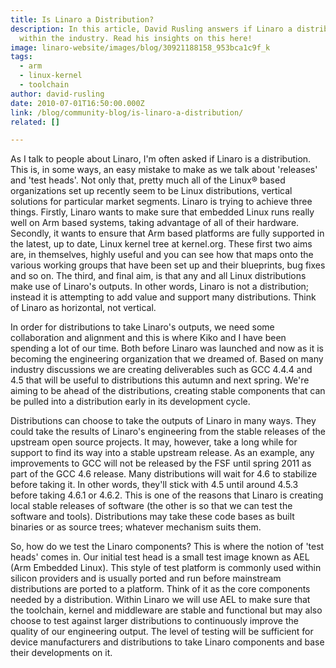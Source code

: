 ```yaml
---
title: Is Linaro a Distribution?
description: In this article, David Rusling answers if Linaro a distribution
  within the industry. Read his insights on this here!
image: linaro-website/images/blog/30921188158_953bca1c9f_k
tags:
  - arm
  - linux-kernel
  - toolchain
author: david-rusling
date: 2010-07-01T16:50:00.000Z
link: /blog/community-blog/is-linaro-a-distribution/
related: []

---
```


As I talk to people about Linaro, I'm often asked if Linaro is a distribution. This is, in some ways, an easy mistake to make as we talk about 'releases' and 'test heads'. Not only that, pretty much all of the Linux® based organizations set up recently seem to be Linux distributions, vertical solutions for particular market segments. Linaro is trying to achieve three things. Firstly, Linaro wants to make sure that embedded Linux runs really well on Arm based systems, taking advantage of all of their hardware. Secondly, it wants to ensure that Arm based platforms are fully supported in the latest, up to date, Linux kernel tree at kernel.org. These first two aims are, in themselves, highly useful and you can see how that maps onto the various working groups that have been set up and their blueprints, bug fixes and so on. The third, and final aim, is that any and all Linux distributions make use of Linaro's outputs. In other words, Linaro is not a distribution; instead it is attempting to add value and support many distributions. Think of Linaro as horizontal, not vertical.

In order for distributions to take Linaro's outputs, we need some collaboration and alignment and this is where Kiko and I have been spending a lot of our time. Both before Linaro was launched and now as it is becoming the engineering organization that we dreamed of. Based on many industry discussions we are creating deliverables such as GCC 4.4.4 and 4.5 that will be useful to distributions this autumn and next spring. We're aiming to be ahead of the distributions, creating stable components that can be pulled into a distribution early in its development cycle.

Distributions can choose to take the outputs of Linaro in many ways. They could take the results of Linaro's engineering from the stable releases of the upstream open source projects. It may, however, take a long while for support to find its way into a stable upstream release. As an example, any improvements to GCC will not be released by the FSF until spring 2011 as part of the GCC 4.6 release. Many distributions will wait for 4.6 to stabilize before taking it. In other words, they'll stick with 4.5 until around 4.5.3 before taking 4.6.1 or 4.6.2. This is one of the reasons that Linaro is creating local stable releases of software (the other is so that we can test the software and tools). Distributions may take these code bases as built binaries or as source trees; whatever mechanism suits them.

So, how do we test the Linaro components? This is where the notion of 'test heads' comes in. Our initial test head is a small test image known as AEL (Arm Embedded Linux). This style of test platform is commonly used within silicon providers and is usually ported and run before mainstream distributions are ported to a platform. Think of it as the core components needed by a distribution. Within Linaro we will use AEL to make sure that the toolchain, kernel and middleware are stable and functional but may also choose to test against larger distributions to continuously improve the quality of our engineering output. The level of testing will be sufficient for device manufacturers and distributions to take Linaro components and base their developments on it.

